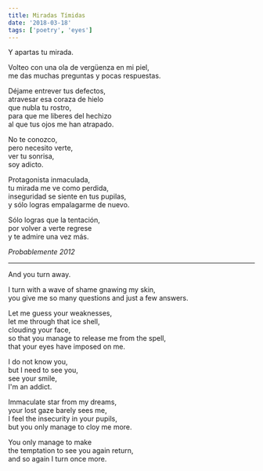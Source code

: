 ```yaml
---
title: Miradas Tímidas
date: '2018-03-18'
tags: ['poetry', 'eyes']
---
```


<div className="italic">
Y apartas tu mirada.<br/>

Volteo con una ola de vergüenza en mi piel,<br/>
me das muchas preguntas y pocas respuestas.<br/>

Déjame entrever tus defectos,<br/>
atravesar esa coraza de hielo<br/>
que nubla tu rostro,<br/>
para que me liberes del hechizo<br/>
al que tus ojos me han atrapado.<br/>

No te conozco,<br/>
pero necesito verte,<br/>
ver tu sonrisa,<br/>
soy adicto.<br/>

Protagonista inmaculada,<br/>
tu mirada me ve como perdida,<br/>
inseguridad se siente en tus pupilas,<br/>
y sólo logras empalagarme de nuevo.<br/>

Sólo logras que la tentación,<br/>
por volver a verte regrese<br/>
y te admire una vez más.<br/>
</div>

*Probablemente 2012*

***

<div className="italic">
And you turn away.<br/>

I turn with a wave of shame gnawing my skin,<br/>
you give me so many questions and just a few answers.<br/>

Let me guess your weaknesses,<br/>
let me through that ice shell,<br/>
clouding your face,<br/>
so that you manage to release me from the spell,<br/>
that your eyes have imposed on me.<br/>

I do not know you,<br/>
but I need to see you,<br/>
see your smile,<br/>
I'm an addict.<br/>

Immaculate star from my dreams,<br/>
your lost gaze barely sees me,<br/>
I feel the insecurity in your pupils,<br/>
but you only manage to cloy me more.<br/>

You only manage to make<br/>
the temptation to see you again return,<br/>
and so again I turn once more.<br/>
</div>
